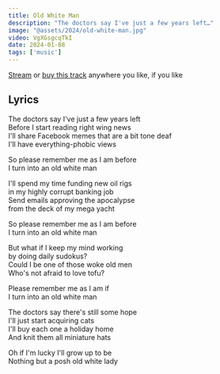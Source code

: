 ```yaml
---
title: Old White Man
description: "The doctors say I've just a few years left…"
image: "@assets/2024/old-white-man.jpg"
video: VgXGsgcqTkI
date: 2024-01-08
tags: ['music']
---
```


[Stream](https://olifro.st/links) or [buy this track](https://olifrost.bandcamp.com) anywhere you like, if you like 

## Lyrics
The doctors say I've just a few years left   
Before I start reading right wing news   
I'll share Facebook memes that are a bit tone deaf   
I'll have everything-phobic views   
   
So please remember me as I am before   
I turn into an old white man   
   
I'll spend my time funding new oil rigs   
in my highly corrupt banking job   
Send emails approving the apocalypse   
from the deck of my mega yacht   
   
So please remember me as I am before   
I turn into an old white man   
   
But what if I keep my mind working   
by doing daily sudokus?   
Could I be one of those woke old men   
Who's not afraid to love tofu?   
   
Please remember me as I am if   
I turn into an old white man   
   
The doctors say there's still some hope   
I'll just start acquiring cats   
I'll buy each one a holiday home   
And knit them all miniature hats   
   
Oh if I'm lucky I'll grow up to be   
Nothing but a posh old white lady